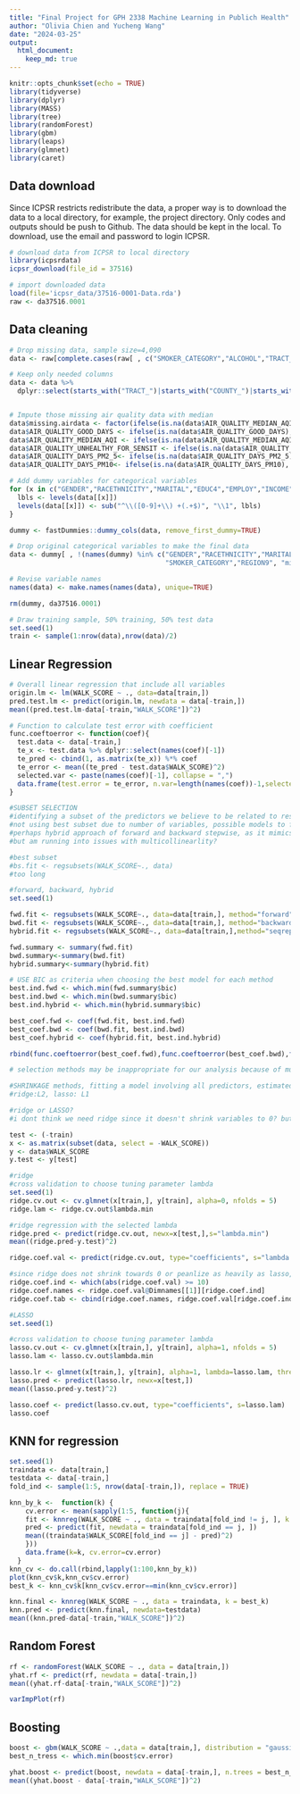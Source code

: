 ```yaml
---
title: "Final Project for GPH 2338 Machine Learning in Publich Health"
author: "Olivia Chien and Yucheng Wang"
date: "2024-03-25"
output: 
  html_document:
    keep_md: true
---
```


```r
knitr::opts_chunk$set(echo = TRUE)
library(tidyverse)
library(dplyr)
library(MASS)
library(tree)
library(randomForest)
library(gbm)
library(leaps)
library(glmnet)
library(caret)
```

## Data download

Since ICPSR restricts redistribute the data, a proper way is to download the data to a local directory, for example, the project directory. Only codes and outputs should be push to Github. The data should be kept in the local. To download, use the email and password to login ICPSR.

```r
# download data from ICPSR to local directory
library(icpsrdata)
icpsr_download(file_id = 37516)
```

```r
# import downloaded data
load(file='icpsr_data/37516-0001-Data.rda')
raw <- da37516.0001
```

## Data cleaning

```r
# Drop missing data, sample size=4,090
data <- raw[complete.cases(raw[ , c("SMOKER_CATEGORY","ALCOHOL","TRACT_BELOW_POVERTY","TRACT_UNINSURED_OVER_65","TRACT_OWNER_OVER_30","TRACT_UNINSURED_UNDER_18","COUNTY_VIOLENT_CRIME")]),]

# Keep only needed columns
data <- data %>% 
  dplyr::select(starts_with("TRACT_")|starts_with("COUNTY_")|starts_with("AIR_")|all_of(c("AGE","GENDER","RACETHNICITY","EDUC4","MARITAL","EMPLOY","INCOME","REGION9","METRO","HOUSING","HOME_TYPE","SMOKER_CATEGORY","ALCOHOL","PHYSICIANS_TG_DOC","WALK_SCORE")))


# Impute those missing air quality data with median
data$missing.airdata <- factor(ifelse(is.na(data$AIR_QUALITY_MEDIAN_AQI), 1, 0),levels = c(1,0),labels = c("Yes","No"))
data$AIR_QUALITY_GOOD_DAYS <- ifelse(is.na(data$AIR_QUALITY_GOOD_DAYS), median(data$AIR_QUALITY_GOOD_DAYS,na.rm = TRUE), data$AIR_QUALITY_GOOD_DAYS)
data$AIR_QUALITY_MEDIAN_AQI <- ifelse(is.na(data$AIR_QUALITY_MEDIAN_AQI), median(data$AIR_QUALITY_MEDIAN_AQI,na.rm = TRUE), data$AIR_QUALITY_MEDIAN_AQI)
data$AIR_QUALITY_UNHEALTHY_FOR_SENSIT <- ifelse(is.na(data$AIR_QUALITY_UNHEALTHY_FOR_SENSIT), median(data$AIR_QUALITY_UNHEALTHY_FOR_SENSIT,na.rm = TRUE), data$AIR_QUALITY_UNHEALTHY_FOR_SENSIT)
data$AIR_QUALITY_DAYS_PM2_5<- ifelse(is.na(data$AIR_QUALITY_DAYS_PM2_5), median(data$AIR_QUALITY_DAYS_PM2_5,na.rm = TRUE), data$AIR_QUALITY_DAYS_PM2_5)
data$AIR_QUALITY_DAYS_PM10<- ifelse(is.na(data$AIR_QUALITY_DAYS_PM10), median(data$AIR_QUALITY_DAYS_PM10,na.rm = TRUE), data$AIR_QUALITY_DAYS_PM10)
```


```r
# Add dummy variables for categorical variables
for (x in c("GENDER","RACETHNICITY","MARITAL","EDUC4","EMPLOY","INCOME","HOUSING","ALCOHOL","METRO","HOME_TYPE","SMOKER_CATEGORY","REGION9")){
  lbls <- levels(data[[x]])
  levels(data[[x]]) <- sub("^\\([0-9]+\\) +(.+$)", "\\1", lbls)
}

dummy <- fastDummies::dummy_cols(data, remove_first_dummy=TRUE)

# Drop original categorical variables to make the final data
data <- dummy[ , !(names(dummy) %in% c("GENDER","RACETHNICITY","MARITAL","EDUC4","EMPLOY","INCOME","HOUSING","ALCOHOL","METRO","HOME_TYPE",
                                       "SMOKER_CATEGORY","REGION9", "missing.airdata"))]

# Revise variable names
names(data) <- make.names(names(data), unique=TRUE)

rm(dummy, da37516.0001)

```


```r
# Draw training sample, 50% training, 50% test data
set.seed(1)
train <- sample(1:nrow(data),nrow(data)/2)
```


## Linear Regression

```r
# Overall linear regression that include all variables
origin.lm <- lm(WALK_SCORE ~ ., data=data[train,])
pred.test.lm <- predict(origin.lm, newdata = data[-train,])
mean((pred.test.lm-data[-train,"WALK_SCORE"])^2)

# Function to calculate test error with coefficient
func.coeftoerror <- function(coef){
  test.data <- data[-train,]
  te_x <- test.data %>% dplyr::select(names(coef)[-1])
  te_pred <- cbind(1, as.matrix(te_x)) %*% coef
  te_error <- mean((te_pred - test.data$WALK_SCORE)^2)
  selected.var <- paste(names(coef)[-1], collapse = ",")
  data.frame(test.error = te_error, n.var=length(names(coef))-1,selected.var=selected.var)
}

#SUBSET SELECTION
#identifying a subset of the predictors we believe to be related to response, fit a model using least squares on the reduced set of variables
#not using best subset due to number of variables, possible models to fit would be huge (2^107)
#perhaps hybrid approach of forward and backward stepwise, as it mimics best subset while retaining computational advantages of forward/backward stepwise
#but am running into issues with multicollinearlity? 

#best subset
#bs.fit <- regsubsets(WALK_SCORE~., data)
#too long

#forward, backward, hybrid
set.seed(1)

fwd.fit <- regsubsets(WALK_SCORE~., data=data[train,], method="forward", nvmax = 113)
bwd.fit <- regsubsets(WALK_SCORE~., data=data[train,], method="backward", nvmax = 113)
hybrid.fit <- regsubsets(WALK_SCORE~., data=data[train,],method="seqrep", nvmax = 30)

fwd.summary <- summary(fwd.fit)
bwd.summary<-summary(bwd.fit)
hybrid.summary<-summary(hybrid.fit)

# USE BIC as criteria when choosing the best model for each method
best.ind.fwd <- which.min(fwd.summary$bic)
best.ind.bwd <- which.min(bwd.summary$bic)
best.ind.hybrid <- which.min(hybrid.summary$bic)

best_coef.fwd <- coef(fwd.fit, best.ind.fwd)
best_coef.bwd <- coef(bwd.fit, best.ind.bwd)
best_coef.hybrid <- coef(hybrid.fit, best.ind.hybrid)

rbind(func.coeftoerror(best_coef.fwd),func.coeftoerror(best_coef.bwd),func.coeftoerror(best_coef.hybrid))

# selection methods may be inappropriate for our analysis because of multicollienarity in our data, we also used shrinkage methods

```

```r
#SHRINKAGE methods, fitting a model involving all predictors, estimated coefficients are shrunken towards zero relative to the least squares estimate, can also perform variable selection. 
#ridge:L2, lasso: L1

#ridge or LASSO? 
#i dont think we need ridge since it doesn't shrink variables to 0? but maybe we could talk about the variables that are close to 0? 

test <- (-train)
x <- as.matrix(subset(data, select = -WALK_SCORE))
y <- data$WALK_SCORE
y.test <- y[test]

#ridge
#cross validation to choose tuning parameter lambda
set.seed(1)
ridge.cv.out <- cv.glmnet(x[train,], y[train], alpha=0, nfolds = 5)
ridge.lam <- ridge.cv.out$lambda.min

#ridge regression with the selected lambda
ridge.pred <- predict(ridge.cv.out, newx=x[test,],s="lambda.min")
mean((ridge.pred-y.test)^2)

ridge.coef.val <- predict(ridge.cv.out, type="coefficients", s="lambda.min")

#since ridge does not shrink towards 0 or peanlize as heavily as lasso, just looking at the variables that seem more sig
ridge.coef.ind <- which(abs(ridge.coef.val) >= 10) 
ridge.coef.names <- ridge.coef.val@Dimnames[[1]][ridge.coef.ind]
ridge.coef.tab <- cbind(ridge.coef.names, ridge.coef.val[ridge.coef.ind])

#LASSO
set.seed(1)

#cross validation to choose tuning parameter lambda
lasso.cv.out <- cv.glmnet(x[train,], y[train], alpha=1, nfolds = 5)
lasso.lam <- lasso.cv.out$lambda.min 

lasso.lr <- glmnet(x[train,], y[train], alpha=1, lambda=lasso.lam, thresh=1e-12)
lasso.pred <- predict(lasso.lr, newx=x[test,])
mean((lasso.pred-y.test)^2)

lasso.coef <- predict(lasso.cv.out, type="coefficients", s=lasso.lam)       
lasso.coef

```



## KNN for regression

```r

set.seed(1)
traindata <- data[train,]
testdata <- data[-train,]
fold_ind <- sample(1:5, nrow(data[-train,]), replace = TRUE)

knn_by_k <-  function(k) {
    cv.error <- mean(sapply(1:5, function(j){
    fit <- knnreg(WALK_SCORE ~ ., data = traindata[fold_ind != j, ], k = k)
    pred <- predict(fit, newdata = traindata[fold_ind == j, ])
    mean((traindata$WALK_SCORE[fold_ind == j] - pred)^2)
    }))
    data.frame(k=k, cv.error=cv.error)
  }
knn_cv <- do.call(rbind,lapply(1:100,knn_by_k))
plot(knn_cv$k,knn_cv$cv.error)
best_k <- knn_cv$k[knn_cv$cv.error==min(knn_cv$cv.error)]

knn.final <- knnreg(WALK_SCORE ~ ., data = traindata, k = best_k)
knn.pred <- predict(knn.final, newdata=testdata)
mean((knn.pred-data[-train,"WALK_SCORE"])^2)

```


## Random Forest
```r
rf <- randomForest(WALK_SCORE ~ ., data = data[train,])
yhat.rf <- predict(rf, newdata = data[-train,])
mean((yhat.rf-data[-train,"WALK_SCORE"])^2)

varImpPlot(rf)
```

## Boosting

```r
boost <- gbm(WALK_SCORE ~ .,data = data[train,], distribution = "gaussian", n.trees = 30000, interaction.depth = 1, cv.folds = 5, shrinkage = 0.01)
best_n_tress <- which.min(boost$cv.error)

yhat.boost <- predict(boost, newdata = data[-train,], n.trees = best_n_tress)
mean((yhat.boost - data[-train,"WALK_SCORE"])^2)
```

